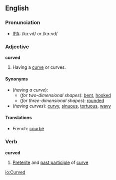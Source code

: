 ==English==
===Pronunciation===
* [[Wiktionary:Pronunciation_key|IPA]]: /kɜːvd/ ''or'' /kɝːvd/

===Adjective===
'''curved'''

#Having a [[curve]] or curves.

====Synonyms====
*(''having a curve''):
**(''for two-dimensional shapes''): [[bent]], [[hooked]]
**(''for three-dimensional shapes''): [[rounded]]
*(''having curves''): [[curvy]], [[sinuous]], [[tortuous]], [[wavy]]
====Translations====
*French: [[courbé]]

===Verb===
'''curved'''
# [[preterite|Preterite]] and [[past participle]] of [[curve]]

[[io:Curved]]
